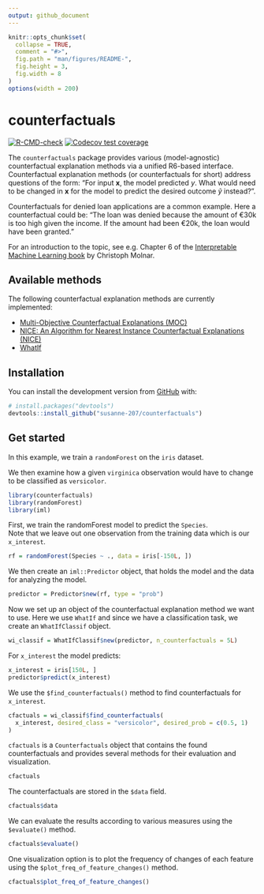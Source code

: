 ```yaml
---
output: github_document
---
```


<!-- README.md is generated from README.Rmd. Please edit that file -->

```r
knitr::opts_chunk$set(
  collapse = TRUE,
  comment = "#>",
  fig.path = "man/figures/README-",
  fig.height = 3,
  fig.width = 8
)
options(width = 200)
```

# counterfactuals

<!-- badges: start -->
[![R-CMD-check](https://github.com/susanne-207/counterfactuals/workflows/R-CMD-check/badge.svg)](https://github.com/susanne-207/counterfactuals/actions)
[![Codecov test coverage](https://codecov.io/gh/susanne-207/counterfactuals/branch/main/graph/badge.svg)](https://codecov.io/gh/susanne-207/counterfactuals?branch=main)
<!-- badges: end -->

The `counterfactuals` package provides various (model-agnostic) counterfactual explanation methods via a unified R6-based interface.
Counterfactual explanation methods (or counterfactuals for short) address questions of the form: 
"For input $\mathbf{x}$, the model predicted $y$. What would
need to be changed in $\mathbf{x}$ for the model to predict the desired outcome $\tilde{y}$ instead?".

Counterfactuals for denied loan applications are a common example. 
Here a counterfactual could be: "The loan was denied because the amount of €30k is too high 
given the income. If the amount had been €20k, the loan would have been granted."

For an introduction to the topic, see e.g. Chapter 6 of the [Interpretable Machine Learning book](https://christophm.github.io/interpretable-ml-book/) by Christoph Molnar.

## Available methods

The following counterfactual explanation methods are currently implemented:

- [Multi-Objective Counterfactual Explanations (MOC)](https://link.springer.com/chapter/10.1007%2F978-3-030-58112-1_31)
- [NICE: An Algorithm for Nearest Instance Counterfactual Explanations (NICE)](https://arxiv.org/abs/2104.07411)
- [WhatIf](https://arxiv.org/abs/1907.04135)

## Installation

You can install the development version from [GitHub](https://github.com/) with:

``` r
# install.packages("devtools")
devtools::install_github("susanne-207/counterfactuals")
```
## Get started

In this example, we train a `randomForest` on the `iris` dataset. 

We then examine how a given `virginica` observation would have to change to be classified as `versicolor`. 

```r
library(counterfactuals)
library(randomForest)
library(iml)
```

First, we train the randomForest model to predict the `Species`. <br>
Note that we leave out one observation from the training data which is our `x_interest`.
```r
rf = randomForest(Species ~ ., data = iris[-150L, ])
```

We then create an `iml::Predictor` object, that holds the model and the data for analyzing the model.

```r
predictor = Predictor$new(rf, type = "prob")
```

Now we set up an object of the counterfactual explanation method we want to use.
Here we use `WhatIf` and since we have a classification task, we create an `WhatIfClassif` object.

```r
wi_classif = WhatIfClassif$new(predictor, n_counterfactuals = 5L)
```

For `x_interest` the model predicts:

```r
x_interest = iris[150L, ]
predictor$predict(x_interest)
```

We use the `$find_counterfactuals()` method to find counterfactuals for `x_interest`.

```r
cfactuals = wi_classif$find_counterfactuals(
  x_interest, desired_class = "versicolor", desired_prob = c(0.5, 1)
)
```

`cfactuals` is a `Counterfactuals` object that contains the found counterfactuals and provides 
several methods for their evaluation and visualization.

```r
cfactuals
```

The counterfactuals are stored in the `$data` field.
```r
cfactuals$data
```


We can evaluate the results according to various measures using the `$evaluate()` method.
```r
cfactuals$evaluate()
```

One visualization option is to plot the frequency of changes of each feature using the `$plot_freq_of_feature_changes()` method.

```r
cfactuals$plot_freq_of_feature_changes()
```






